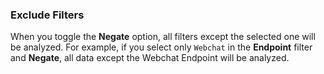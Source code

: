 

### Exclude Filters

When you toggle the **Negate** option, all filters except the selected one will be analyzed.
For example, if you select only `Webchat`
in the **Endpoint** filter and **Negate**, all data except the Webchat Endpoint will be analyzed.
